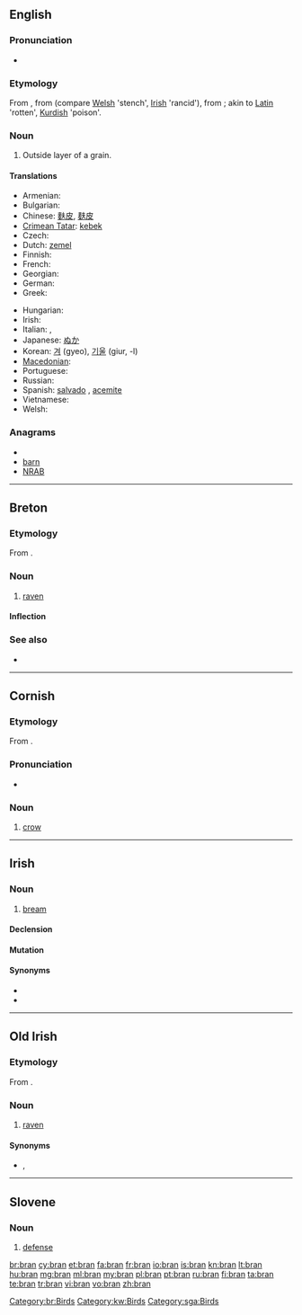 {{also|brân}}
==English==
{{wikipedia}}

===Pronunciation===
* {{rhymes|æn}}

===Etymology===
From {{etyl|xno}} {{term|bren|bren, bran|bran, filth|lang=xno}}, from {{etyl|cel-gau}} {{term|brennos||rotten|lang=cel-gau}} (compare [[Welsh]] {{term|braen|lang=cy}} 'stench', [[Irish]] {{term|bréan|lang=ga}} 'rancid'), from {{proto|Celtic|braknos}}; akin to [[Latin]] {{term|marcidus|lang=la}} 'rotten', [[Kurdish]] {{term|merk|lang=ku}} 'poison'.

===Noun===
{{en-noun|-}}

# Outside layer of a grain.

====Translations====
{{trans-top|outside layer of a grain}}
* Armenian: {{t-|hy|թեփ|tr=t’ep’}}
* Bulgarian: {{t|bg|трици|p}}
* Chinese: [[麩皮]], [[麸皮]]
* [[Crimean Tatar]]: [[kebek]]
* Czech: {{t-|cs|otruby|f|p}}
* Dutch: [[zemel]] {{m}}
* Finnish: {{t+|fi|lese}}
* French: {{t+|fr|son|m}}
* Georgian: {{tø|ka|ქატო|tr=kʻato|sc=Geor}}
* German: {{t+|de|Kleie|f}}
* Greek: {{t+|el|πίτουρο|n}}
{{trans-mid}}
* Hungarian: {{t+|hu|korpa}}
* Irish: {{t-|ga|bran|m|xs=Irish}}
* Italian: {{t+|it|crusca|f}}, {{t-|it|semola|f}}
* Japanese: [[ぬか]]
* Korean: [[겨]] (gyeo), [[기울]] (giur, -l)
* [[Macedonian]]: {{t|mk|трица|f|tr=tríca}}
* Portuguese: {{t+|pt|farelo|m}}
* Russian: {{t+|ru|отруби|f|p|tr=ótrubi}}
* Spanish: [[salvado]] {{m}}, [[acemite]] {{qualifier|archaic}}
* Vietnamese: {{t+|vi|cám|xs=Vietnamese}}
* Welsh: {{t|cy|eisin|p|xs=Welsh}}
{{trans-bottom}}

===Anagrams===
* {{alphagram|abnr}}
* [[barn#English|barn]]
* [[NRAB#English|NRAB]]

----

==Breton==

===Etymology===
From {{proto|Celtic|brano-|raven|lang=br}}.

===Noun===
{{infl|br|noun|g=m}}

# [[raven]]

====Inflection====
{{br-noun-mutation|b|ran|rini|g=m}}

===See also===
* {{l|br|frav}}

[[Category:br:Birds]]

----

==Cornish==

===Etymology===
From {{proto|Celtic|brano-|raven|lang=kw}}.

===Pronunciation===
* {{IPA|[bɹæːn]|lang=kw}}

===Noun===
{{infl|kw|noun|g=m|plural|brini|or|briny}}

# [[crow]]

[[Category:kw:Birds]]

----

==Irish==

===Noun===
{{infl|ga|noun|g=m}}

# [[bream]]

====Declension====
{{ga-noun-m1|b|ran|rain}}

====Mutation====
{{ga mut cons|b|ran}}

====Synonyms====
* {{l|ga|bréan}}
* {{l|ga|deargán}}

----

==Old Irish==

===Etymology===
From {{proto|Celtic|brano-|raven|lang=sga}}.

===Noun===
{{infl|sga|noun|g=m}}

# [[raven]]

====Synonyms====
* {{l|sga|fiach}}, {{l|sga|trogan}}

[[Category:sga:Birds]]

----

==Slovene==

===Noun===
{{infl|sl|noun|g=f}}

# [[defense]]

[[br:bran]]
[[cy:bran]]
[[et:bran]]
[[fa:bran]]
[[fr:bran]]
[[io:bran]]
[[is:bran]]
[[kn:bran]]
[[lt:bran]]
[[hu:bran]]
[[mg:bran]]
[[ml:bran]]
[[my:bran]]
[[pl:bran]]
[[pt:bran]]
[[ru:bran]]
[[fi:bran]]
[[ta:bran]]
[[te:bran]]
[[tr:bran]]
[[vi:bran]]
[[vo:bran]]
[[zh:bran]]